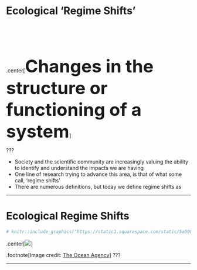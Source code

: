 # Ecological 'Regime Shifts'  <!-- definition of regime shift -->
</br>
</br>
</br>
</br>
</br>
.center[<font size="18"><b>Changes in the structure  or functioning of a system</b></font>]

???

- Society and the scientific community are increasingly valuing the ability to identify and understand the impacts we are having  
- One line of research trying to advance this area, is that of what some call, 'regime shifts'
- There are numerous definitions, but today we define regime shifts as 

---



# Ecological Regime Shifts <!-- coral pre-post picture large -->

```r
# knitr::include_graphics("https://static1.squarespace.com/static/5a5906400abd0406785519dd/t/5b7b180a6d2a7356c60f4ec4/1534793794260/IYORBank_BeforeAndAfter_TheOceanAgency_07.jpg")
```
.center[![](http://2ap93t1x1l6e2f6gfo3ag4vw.wpengine.netdna-cdn.com/wp-content/uploads/2016/07/bleaching_comparison.jpg)]

.footnote[Image credit: [The Ocean Agency](https://static1.squarespace.com/static/5a5906400abd0406785519dd/t/5b7b180a6d2a7356c60f4ec4/1534793794260/IYORBank_BeforeAndAfter_TheOceanAgency_07.jpg)]
???

---

